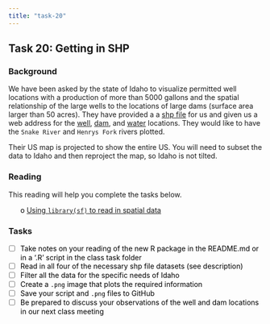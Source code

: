 ```yaml
---
title: "task-20"
---
```










## Task 20: Getting in SHP 
### Background 

We have been asked by the state of Idaho to visualize permitted well locations with a production of more than 5000 gallons and the spatial relationship of the large wells to the locations of large dams (surface area larger than 50 acres).  They have provided a a [shp file](https://byuistats.github.io/M335/data/shp.zip) for us and given us a web address for the [well](https://data-idwr.opendata.arcgis.com/datasets/1abb666937894ae4a87afe9655d2ff83_1), [dam](https://data-idwr.opendata.arcgis.com/datasets/e163d7da3b84410ab94700a92b7735ce_0), and [water](https://research.idwr.idaho.gov/gis/Spatial/Hydrography/streams_lakes/c_250k/hyd250.zip) locations. They would like to have the `Snake River` and `Henrys Fork` rivers plotted.

Their US map is projected to show the entire US.  You will need to subset the data to Idaho and then reproject the map, so Idaho is not tilted.





<style>
ul {
   color: black;
   list-style-type: none;
   list-style-position: outside;

}

</style>


### Reading

This reading will help you complete the tasks below.

* o [Using `library(sf)` to read in spatial data](https://r-spatial.github.io/sf/articles/sf2.html){target='blank'}


### Tasks


* [ ] Take notes on your reading of the new R package in the README.md or in a '.R' script in the class task folder
* [ ] Read in all four of the necessary shp file datasets (see description)
* [ ] Filter all the data for the specific needs of Idaho
* [ ] Create a `.png` image that plots the required information
* [ ] Save your script and `.png` files to GitHub
* [ ] Be prepared to discuss your observations of the well and dam locations in our next class meeting


